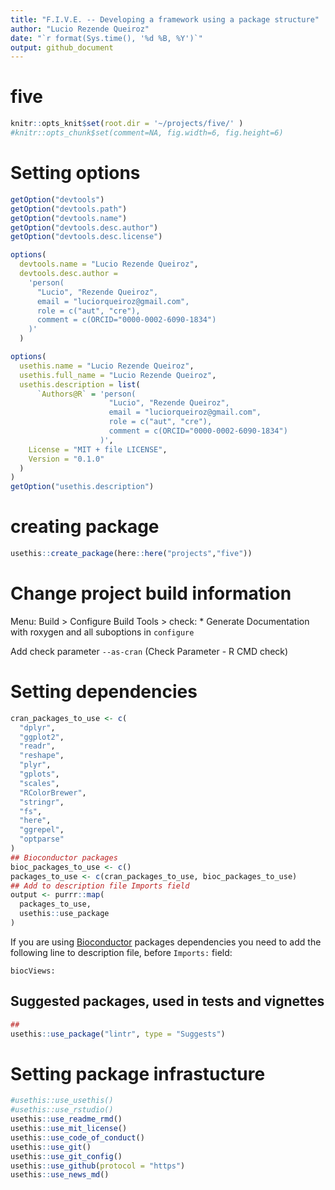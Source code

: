 ```yaml
---
title: "F.I.V.E. -- Developing a framework using a package structure"
author: "Lucio Rezende Queiroz"
date: "`r format(Sys.time(), '%d %B, %Y')`"
output: github_document
---
```


# five

```r
knitr::opts_knit$set(root.dir = '~/projects/five/' )
#knitr::opts_chunk$set(comment=NA, fig.width=6, fig.height=6)
```

# Setting options

```r
getOption("devtools")
getOption("devtools.path")
getOption("devtools.name")
getOption("devtools.desc.author")
getOption("devtools.desc.license")

options(
  devtools.name = "Lucio Rezende Queiroz",
  devtools.desc.author = 
    'person(
      "Lucio", "Rezende Queiroz",
      email = "luciorqueiroz@gmail.com",
      role = c("aut", "cre"),
      comment = c(ORCID="0000-0002-6090-1834")
    )'
  )

options(
  usethis.name = "Lucio Rezende Queiroz",
  usethis.full_name = "Lucio Rezende Queiroz",
  usethis.description = list(
      `Authors@R` = 'person(
                      "Lucio", "Rezende Queiroz", 
                      email = "luciorqueiroz@gmail.com",
                      role = c("aut", "cre"),
                      comment = c(ORCID="0000-0002-6090-1834")
                    )',
    License = "MIT + file LICENSE",
    Version = "0.1.0"
  )
)
getOption("usethis.description")
```

# creating package

```r
usethis::create_package(here::here("projects","five"))
```
# Change project build information

Menu: Build > Configure Build Tools > check:
* Generate Documentation with roxygen and all suboptions in `configure`

Add check parameter `--as-cran` (Check Parameter - R CMD check)

# Setting dependencies

```r
cran_packages_to_use <- c(
  "dplyr",
  "ggplot2",
  "readr",
  "reshape",
  "plyr",
  "gplots",
  "scales",
  "RColorBrewer",
  "stringr",
  "fs",
  "here",
  "ggrepel",
  "optparse"
)
## Bioconductor packages
bioc_packages_to_use <- c()
packages_to_use <- c(cran_packages_to_use, bioc_packages_to_use)
## Add to description file Imports field
output <- purrr::map(
  packages_to_use,
  usethis::use_package
)
```

If you are using [Bioconductor](https://www.bioconductor.org/) packages dependencies you
need to add the following line to description file, before `Imports:` field:

```{}
biocViews:

```

## Suggested packages, used in tests and vignettes

```r
## 
usethis::use_package("lintr", type = "Suggests")

```


# Setting package infrastucture

```r
#usethis::use_usethis()
#usethis::use_rstudio()
usethis::use_readme_rmd()
usethis::use_mit_license()
usethis::use_code_of_conduct()
usethis::use_git()
usethis::use_git_config()
usethis::use_github(protocol = "https")
usethis::use_news_md()

```

